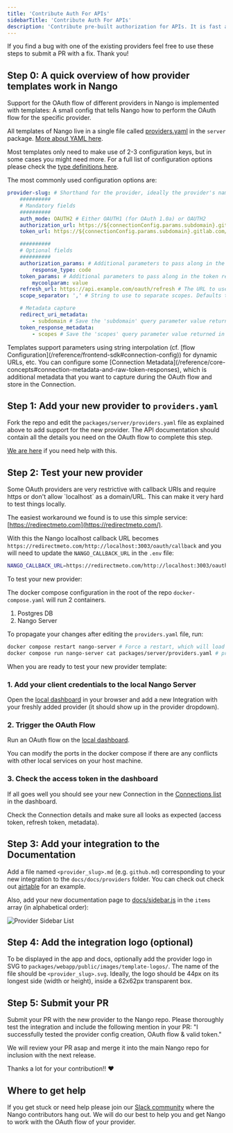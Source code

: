 ```yaml
---
title: 'Contribute Auth For APIs'
sidebarTitle: 'Contribute Auth For APIs'
description: 'Contribute pre-built authorization for APIs. It is fast and easy!'
---
```


If you find a bug with one of the existing providers feel free to use these
steps to submit a PR with a fix. Thank you!

## Step 0: A quick overview of how provider templates work in Nango[](#step-0-a-quick-overview-of-how-provider-templates-work-in-nango 'Direct link to Step 0: A quick overview of how provider templates work in Nango')

Support for the OAuth flow of different providers in Nango is implemented with
templates: A small config that tells Nango how to perform the OAuth flow for the
specific provider.

All templates of Nango live in a single file called
[providers.yaml](/providers/overview) in the `server` package.
[More about YAML here](https://yaml.org/).

Most templates only need to make use of 2-3 configuration keys, but in some
cases you might need more. For a full list of configuration options please check
the
[type definitions here](https://github.com/NangoHQ/Nango/blob/master/packages/auth/lib/models.ts).

The most commonly used configuration options are:

```yaml
provider-slug: # Shorthand for the provider, ideally the provider's name. Must be unique. Kebab case.
    ##########
    # Mandatory fields
    ##########
    auth_mode: OAUTH2 # Either OAUTH1 (for OAuth 1.0a) or OAUTH2
    authorization_url: https://${connectionConfig.params.subdomain}.gitlab.com/oauth/authorize # The URL of the authorization page for the OAuth service (supports string interpolation)
    token_url: https://${connectionConfig.params.subdomain}.gitlab.com/oauth/token # The URL for the token request (supports string interpolation)

    ##########
    # Optional fields
    ##########
    authorization_params: # Additional parameters to pass along in the authorization step
        response_type: code
    token_params: # Additional parameters to pass along in the token request
        mycoolparam: value
    refresh_url: https://api.example.com/oauth/refresh # The URL to use for refreshing the access token (only if different from token_url)
    scope_separator: ',' # String to use to separate scopes. Defaults to ' ' (1 space) if not provided

    # Metadata capture
    redirect_uri_metadata:
        - subdomain # Save the 'subdomain' query parameter value returned in the Redirect URI (Connection Metadata)
    token_response_metadata:
        - scopes # Save the 'scopes' query parameter value returned in the token response (Connection Metadata)
```

<Note>
    Templates support parameters using string interpolation (cf. [flow Configuration](/reference/frontend-sdk#connection-config)) for dynamic URLs, etc.
</Note>

<Note>
    You can configure some [Connection Metadata](/reference/core-concepts#connection-metadata-and-raw-token-responses), which is additional metadata that you
    want to capture during the OAuth flow and store in the Connection.
</Note>

## Step 1: Add your new provider to `providers.yaml`[](#step-1-add-your-new-provider-to-providersyaml 'Direct link to step-1-add-your-new-provider-to-providersyaml')

Fork the repo and edit the `packages/server/providers.yaml` file as explained
above to add support for the new provider. The API documentation should contain
all the details you need on the OAuth flow to complete this step.

[We are here](https://nango.dev/slack) if you need help with this.

## Step 2: Test your new provider[](#step-2-test-your-new-provider 'Direct link to Step 2: Test your new provider')

<Tip>
Some OAuth providers are very restrictive with callback URIs and require https
or don't allow `localhost` as a domain/URL. This can make it very hard to test
things locally.

The easiest workaround we found is to use this simple service:
[https://redirectmeto.com](https://redirectmeto.com/).

With this the Nango localhost callback URL becomes
`https://redirectmeto.com/http://localhost:3003/oauth/callback` and you will
need to update the `NANGO_CALLBACK_URL` in the `.env` file:

```bash
NANGO_CALLBACK_URL=https://redirectmeto.com/http://localhost:3003/oauth/callback
```

</Tip>

To test your new provider:

The docker compose configuration in the root of the repo `docker-compose.yaml`
will run 2 containers.

1. Postgres DB
2. Nango Server

To propagate your changes after editing the `providers.yaml` file, run:

```bash
docker compose restart nango-server # Force a restart, which will load in the yaml again
docker compose run nango-server cat packages/server/providers.yaml # print the contents of the providers file from inside the container
```

When you are ready to test your new provider template:

### 1\. Add your client credentials to the local Nango Server[](#1-add-your-client-credentials-to-the-local-nango-server 'Direct link to 1. Add your client credentials to the local Nango Server')

Open the [local dashboard](http://localhost:3003) in your browser and add a new
Integration with your freshly added provider (it should show up in the provider
dropdown).

### 2\. Trigger the OAuth Flow[](#2-trigger-the-oauth-flow 'Direct link to 2. Trigger the OAuth Flow')

Run an OAuth flow on the
[local dashboard](http://localhost:3003/connection/create).

You can modify the ports in the docker compose if there are any conflicts with
other local services on your host machine.

### 3\. Check the access token in the dashboard[](#3-check-the-access-token-in-the-dashboard 'Direct link to 3. Check the access token in the dashboard')

If all goes well you should see your new Connection in the
[Connections list](http://localhost:3003/connections) in the dashboard.

Check the Connection details and make sure all looks as expected (access token,
refresh token, metadata).

## Step 3: Add your integration to the Documentation[](#step-3-add-your-integration-to-the-documentation 'Direct link to Step 3: Add your integration to the Documentation')

Add a file named `<provider_slug>.md` (e.g. `github.md`) corresponding to your
new integration to the `docs/docs/providers` folder. You can check out check out
[airtable](/providers/airtable) for an example.

Also, add your new documentation page to
[docs/sidebar.js](https://github.com/NangoHQ/nango/blob/master/docs/sidebars.js)
in the `items` array (in alphabetical order):

![Provider Sidebar List](/images/provider-sidebar-aee01a07f1d29f64c6ee2aa9cad69c53.png)

## Step 4: Add the integration logo (optional)[](#step-4-add-the-integration-logo-optional 'Direct link to Step 4: Add the integration logo (optional)')

To be displayed in the app and docs, optionally add the provider logo in SVG to
`packages/webapp/public/images/template-logos/`. The name of the file should be
`<provider_slug>.svg`. Ideally, the logo should be 44px on its longest side
(width or height), inside a 62x62px transparent box.

## Step 5: Submit your PR[](#step-5-submit-your-pr 'Direct link to Step 5: Submit your PR')

Submit your PR with the new provider to the Nango repo. Please thoroughly test
the integration and include the following mention in your PR: "I successfully
tested the provider config creation, OAuth flow & valid token."

We will review your PR asap and merge it into the main Nango repo for inclusion
with the next release.

Thanks a lot for your contribution!! ❤️

## Where to get help[](#where-to-get-help 'Direct link to Where to get help')

If you get stuck or need help please join our
[Slack community](https://nango.dev/slack) where the Nango contributors hang
out. We will do our best to help you and get Nango to work with the OAuth flow
of your provider.
